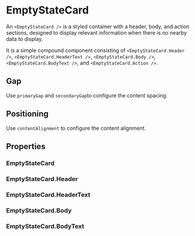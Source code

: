 
<Meta of={EmptyStateCardStories} />

# EmptyStateCard

An `<EmptyStateCard />` is a styled container with a header, body, and action sections, designed to display relevant information when there is no nearby data to display.

It is a simple compound component consisting of `<EmptyStateCard.Header />`, `<EmptyStateCard.HeaderText />`, `<EmptyStateCard.Body />`, `<EmptyStateCard.BodyText />`, and `<EmptyStateCard.Action />`.

## Gap

Use `primaryGap` and `secondaryGap`to configure the content spacing.

<Canvas of={EmptyStateCardStories.Gap} />

<Controls of={EmptyStateCardStories.Gap} />

## Positioning

Use `contentAlignment` to configure the content alignment.

<Canvas of={EmptyStateCardStories.Position} />

<Controls of={EmptyStateCardStories.Position} />

## Properties

### EmptyStateCard

<ArgTypes of={EmptyStateCard} />

### EmptyStateCard.Header

<ArgTypes of={EmptyStateCard.Header} />

### EmptyStateCard.HeaderText

<ArgTypes of={EmptyStateCard.HeaderText} />

### EmptyStateCard.Body

<ArgTypes of={EmptyStateCard.Body} />

### EmptyStateCard.BodyText

<ArgTypes of={EmptyStateCard.BodyText} />
